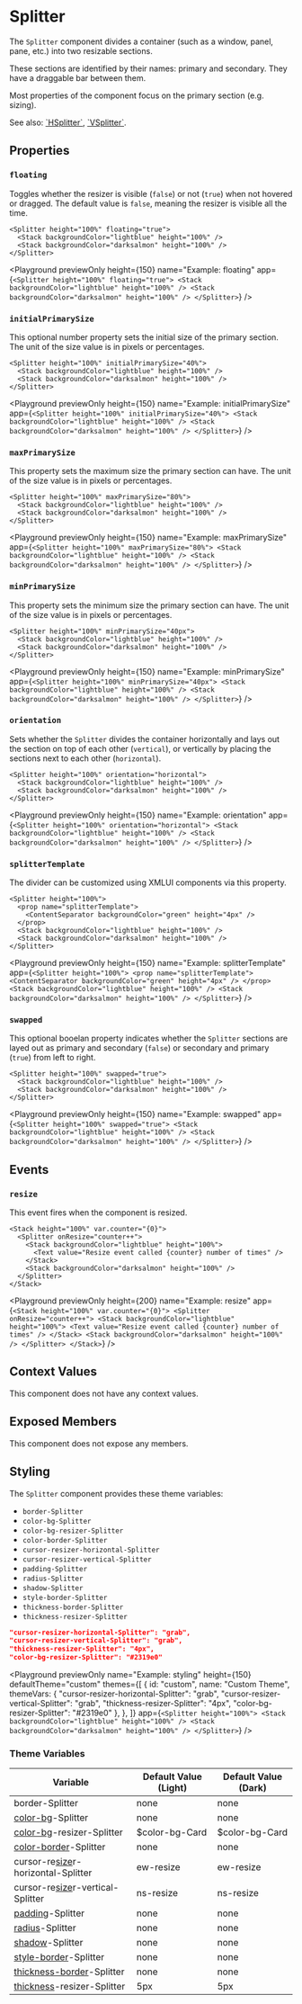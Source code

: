 
# Splitter

The `Splitter` component divides a container (such as a window, panel, pane, etc.) into two resizable sections.

These sections are identified by their names: primary and secondary. They have a draggable bar between them.

Most properties of the component focus on the primary section (e.g. sizing).

See also: [\`HSplitter\`](./HSplitter.mdx), [\`VSplitter\`](./VSplitter.mdx).

## Properties

### `floating`

Toggles whether the resizer is visible (`false`) or not (`true`) when not hovered or dragged. The default value is `false`, meaning the resizer is visible all the time.

```ueml copy /floating="true"/
<Splitter height="100%" floating="true">
  <Stack backgroundColor="lightblue" height="100%" />
  <Stack backgroundColor="darksalmon" height="100%" />
</Splitter>
```

<Playground
  previewOnly
  height={150}
  name="Example: floating"
  app={`
  <Splitter height="100%" floating="true">
    <Stack backgroundColor="lightblue" height="100%" />
    <Stack backgroundColor="darksalmon" height="100%" />
  </Splitter>
  `}
/>

### `initialPrimarySize`

This optional number property sets the initial size of the primary section. The unit of the size value is in pixels or percentages.

```ueml copy /initialPrimarySize="40%"/
<Splitter height="100%" initialPrimarySize="40%">
  <Stack backgroundColor="lightblue" height="100%" />
  <Stack backgroundColor="darksalmon" height="100%" />
</Splitter>
```

<Playground
  previewOnly
  height={150}
  name="Example: initialPrimarySize"
  app={`
  <Splitter height="100%" initialPrimarySize="40%">
    <Stack backgroundColor="lightblue" height="100%" />
    <Stack backgroundColor="darksalmon" height="100%" />
  </Splitter>
  `}
/>

### `maxPrimarySize`

This property sets the maximum size the primary section can have. The unit of the size value is in pixels or percentages.

```ueml copy /maxPrimarySize="80%"/
<Splitter height="100%" maxPrimarySize="80%">
  <Stack backgroundColor="lightblue" height="100%" />
  <Stack backgroundColor="darksalmon" height="100%" />
</Splitter>
```

<Playground
  previewOnly
  height={150}
  name="Example: maxPrimarySize"
  app={`
  <Splitter height="100%" maxPrimarySize="80%">
    <Stack backgroundColor="lightblue" height="100%" />
    <Stack backgroundColor="darksalmon" height="100%" />
  </Splitter>
  `}
/>

### `minPrimarySize`

This property sets the minimum size the primary section can have. The unit of the size value is in pixels or percentages.

```ueml copy /minPrimarySize="40px"/
<Splitter height="100%" minPrimarySize="40px">
  <Stack backgroundColor="lightblue" height="100%" />
  <Stack backgroundColor="darksalmon" height="100%" />
</Splitter>
```

<Playground
  previewOnly
  height={150}
  name="Example: minPrimarySize"
  app={`
  <Splitter height="100%" minPrimarySize="40px">
    <Stack backgroundColor="lightblue" height="100%" />
    <Stack backgroundColor="darksalmon" height="100%" />
  </Splitter>
  `}
/>

### `orientation`

Sets whether the `Splitter` divides the container horizontally and lays out the section on top of each other (`vertical`), or vertically by placing the sections next to each other (`horizontal`).

```ueml copy /orientation="horizontal"/
<Splitter height="100%" orientation="horizontal">
  <Stack backgroundColor="lightblue" height="100%" />
  <Stack backgroundColor="darksalmon" height="100%" />
</Splitter>
```

<Playground
  previewOnly
  height={150}
  name="Example: orientation"
  app={`
  <Splitter height="100%" orientation="horizontal">
    <Stack backgroundColor="lightblue" height="100%" />
    <Stack backgroundColor="darksalmon" height="100%" />
  </Splitter>
  `}
/>

### `splitterTemplate`

The divider can be customized using XMLUI components via this property.

```ueml copy {2-4}
<Splitter height="100%">
  <prop name="splitterTemplate">
    <ContentSeparator backgroundColor="green" height="4px" />
  </prop>
  <Stack backgroundColor="lightblue" height="100%" />
  <Stack backgroundColor="darksalmon" height="100%" />
</Splitter>
```

<Playground
  previewOnly
  height={150}
  name="Example: splitterTemplate"
  app={`
  <Splitter height="100%">
    <prop name="splitterTemplate">
      <ContentSeparator backgroundColor="green" height="4px" />
    </prop>
    <Stack backgroundColor="lightblue" height="100%" />
    <Stack backgroundColor="darksalmon" height="100%" />
  </Splitter>
`}
/>

### `swapped`

This optional booelan property indicates whether the `Splitter` sections are layed out as primary and secondary (`false`) or secondary and primary (`true`) from left to right.

```ueml copy /swapped="true"/
<Splitter height="100%" swapped="true">
  <Stack backgroundColor="lightblue" height="100%" />
  <Stack backgroundColor="darksalmon" height="100%" />
</Splitter>
```

<Playground
  previewOnly
  height={150}
  name="Example: swapped"
  app={`
  <Splitter height="100%" swapped="true">
    <Stack backgroundColor="lightblue" height="100%" />
    <Stack backgroundColor="darksalmon" height="100%" />
  </Splitter>
  `}
/>

## Events

### `resize`

This event fires when the component is resized.

```ueml copy {2}
<Stack height="100%" var.counter="{0}">
  <Splitter onResize="counter++">
    <Stack backgroundColor="lightblue" height="100%">
      <Text value="Resize event called {counter} number of times" />
    </Stack>
    <Stack backgroundColor="darksalmon" height="100%" />
  </Splitter>
</Stack>
```

<Playground
  previewOnly
  height={200}
  name="Example: resize"
  app={`
  <Stack height="100%" var.counter="{0}">
    <Splitter onResize="counter++">
      <Stack backgroundColor="lightblue" height="100%">
        <Text value="Resize event called {counter} number of times" />
      </Stack>
      <Stack backgroundColor="darksalmon" height="100%" />
    </Splitter>
  </Stack>
  `}
/>

## Context Values

This component does not have any context values.

## Exposed Members

This component does not expose any members.

## Styling

The `Splitter` component provides these theme variables:

- `border-Splitter`
- `color-bg-Splitter`
- `color-bg-resizer-Splitter`
- `color-border-Splitter`
- `cursor-resizer-horizontal-Splitter`
- `cursor-resizer-vertical-Splitter`
- `padding-Splitter`
- `radius-Splitter`
- `shadow-Splitter`
- `style-border-Splitter`
- `thickness-border-Splitter`
- `thickness-resizer-Splitter`

```json copy
"cursor-resizer-horizontal-Splitter": "grab",
"cursor-resizer-vertical-Splitter": "grab",
"thickness-resizer-Splitter": "4px",
"color-bg-resizer-Splitter": "#2319e0"
```

<Playground
  previewOnly
  name="Example: styling"
  height={150}
  defaultTheme="custom"
  themes={[
    {
      id: "custom",
      name: "Custom Theme",
      themeVars: {
        "cursor-resizer-horizontal-Splitter": "grab",
        "cursor-resizer-vertical-Splitter": "grab",
        "thickness-resizer-Splitter": "4px",
        "color-bg-resizer-Splitter": "#2319e0"
      },
    },
  ]}
  app={`
  <Splitter height="100%">
    <Stack backgroundColor="lightblue" height="100%" />
    <Stack backgroundColor="darksalmon" height="100%" />
  </Splitter>
  `}
/>

### Theme Variables

| Variable | Default Value (Light) | Default Value (Dark) |
| --- | --- | --- |
| border-Splitter | <GrayText>none</GrayText> | <GrayText>none</GrayText> |
| [color-bg](../styles-and-themes/common-units/#color-values)-Splitter | <GrayText>none</GrayText> | <GrayText>none</GrayText> |
| [color-bg](../styles-and-themes/common-units/#color-values)-resizer-Splitter | $color-bg-Card | $color-bg-Card |
| [color-border](../styles-and-themes/common-units/#color-values)-Splitter | <GrayText>none</GrayText> | <GrayText>none</GrayText> |
| cursor-re[size](../styles-and-themes/common-units/#size-values)r-horizontal-Splitter | ew-resize | ew-resize |
| cursor-re[size](../styles-and-themes/common-units/#size-values)r-vertical-Splitter | ns-resize | ns-resize |
| [padding](../styles-and-themes/common-units/#size-values)-Splitter | <GrayText>none</GrayText> | <GrayText>none</GrayText> |
| [radius](../styles-and-themes/common-units/#border-rounding)-Splitter | <GrayText>none</GrayText> | <GrayText>none</GrayText> |
| [shadow](../styles-and-themes/common-units/#color-values)-Splitter | <GrayText>none</GrayText> | <GrayText>none</GrayText> |
| [style-border](../styles-and-themes/common-units/#border-style-values)-Splitter | <GrayText>none</GrayText> | <GrayText>none</GrayText> |
| [thickness-border](../styles-and-themes/common-units/#size-values)-Splitter | <GrayText>none</GrayText> | <GrayText>none</GrayText> |
| [thickness](../styles-and-themes/common-units/#size-values)-resizer-Splitter | 5px | 5px |

